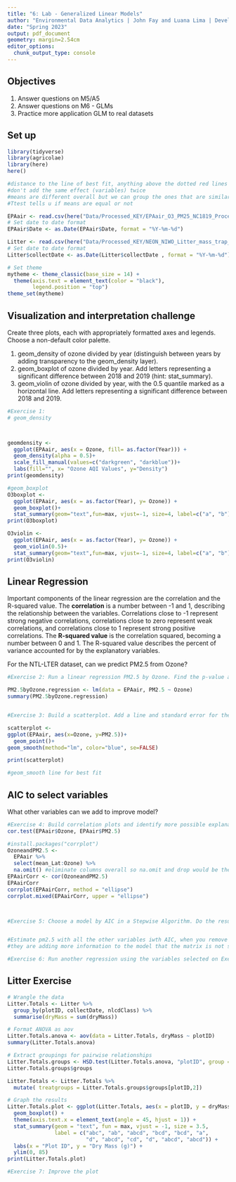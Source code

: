 ```yaml
---
title: "6: Lab - Generalized Linear Models"
author: "Environmental Data Analytics | John Fay and Luana Lima | Developed by Kateri Salk"
date: "Spring 2023"
output: pdf_document
geometry: margin=2.54cm
editor_options: 
  chunk_output_type: console
---
```


## Objectives
1. Answer questions on M5/A5
2. Answer questions on M6 - GLMs
3. Practice more application GLM to real datasets


## Set up
```r
library(tidyverse)
library(agricolae)   
library(here)
here()

#distance to the line of best fit, anything above the dotted red lines would be considered outlier. regression coefficient not affected means the other elements can't be greatly affected either
#don't add the same effect (variables) twice
#means are different overall but we can group the ones that are similar
#Ttest tells u if means are equal or not

EPAair <- read.csv(here("Data/Processed_KEY/EPAair_O3_PM25_NC1819_Processed.csv"), stringsAsFactors = TRUE)
# Set date to date format
EPAair$Date <- as.Date(EPAair$Date, format = "%Y-%m-%d")

Litter <- read.csv(here("Data/Processed_KEY/NEON_NIWO_Litter_mass_trap_Processed.csv"), stringsAsFactors = TRUE)
# Set date to date format
Litter$collectDate <- as.Date(Litter$collectDate , format = "%Y-%m-%d")

# Set theme
mytheme <- theme_classic(base_size = 14) +
  theme(axis.text = element_text(color = "black"), 
        legend.position = "top")
theme_set(mytheme)
```



## Visualization and interpretation challenge

Create three plots, each with appropriately formatted axes and legends. Choose a non-default color palette.

1. geom_density of ozone divided by year (distinguish between years by adding transparency to the geom_density layer).
2. geom_boxplot of ozone divided by year. Add letters representing a significant difference between 2018 and 2019 (hint: stat_summary). 
3. geom_violin of ozone divided by year, with the 0.5 quantile marked as a horizontal line. Add letters representing a significant difference between 2018 and 2019. 

```r
#Exercise 1:
# geom_density



geomdensity <- 
  ggplot(EPAair, aes(x = Ozone, fill= as.factor(Year))) +
  geom_density(alpha = 0.5)+
  scale_fill_manual(values=c("darkgreen", "darkblue"))+
  labs(fill="", x= "Ozone AQI Values", y="Density")
print(geomdensity)

#geom_boxplot
O3boxplot <- 
  ggplot(EPAair, aes(x = as.factor(Year), y= Ozone)) +
  geom_boxplot()+
  stat_summary(geom="text",fun=max, vjust=-1, size=4, label=c("a", "b"))
print(O3boxplot)

O3violin <- 
  ggplot(EPAair, aes(x = as.factor(Year), y= Ozone)) +
  geom_violin(0.5)+
  stat_summary(geom="text",fun=max, vjust=-1, size=4, label=c("a", "b"))
print(O3violin)


```

## Linear Regression

Important components of the linear regression are the correlation and the R-squared value. The **correlation** is a number between -1 and 1, describing the relationship between the variables. Correlations close to -1 represent strong negative correlations, correlations close to zero represent weak correlations, and correlations close to 1 represent strong positive correlations. The **R-squared value** is the correlation squared, becoming a number between 0 and 1. The R-squared value describes the percent of variance accounted for by the explanatory variables. 

For the NTL-LTER dataset, can we predict PM2.5 from Ozone?

```r

#Exercise 2: Run a linear regression PM2.5 by Ozone. Find the p-value and R-squared value. 

PM2.5byOzone.regression <- lm(data = EPAair, PM2.5 ~ Ozone)
summary(PM2.5byOzone.regression)


#Exercise 3: Build a scatterplot. Add a line and standard error for the linear regression. Add the regression equation to the plot

scatterplot <- 
ggplot(EPAair, aes(x=Ozone, y=PM2.5))+
  geom_point()+
geom_smooth(method="lm", color="blue", se=FALSE)

print(scatterplot)

#geom_smooth line for best fit


```


## AIC to select variables

What other variables can we add to improve model?

```r

#Exercise 4: Build correlation plots and identify more possible explanatory variables to add to the regression.
cor.test(EPAair$Ozone, EPAair$PM2.5)

#install.packages("corrplot")
OzoneandPM2.5 <- 
  EPAair %>%
  select(mean_Lat:Ozone) %>%
  na.omit() #eliminate columns overall so na.omit and drop would be the same thing here
EPAairCorr <- cor(OzoneandPM2.5)
EPAairCorr
corrplot(EPAairCorr, method = "ellipse")
corrplot.mixed(EPAairCorr, upper = "ellipse")



#Exercise 5: Choose a model by AIC in a Stepwise Algorithm. Do the results from AIC match the variables you selected on Exercise 4?


#Estimate pm2.5 with all the other variables iwth AIC, when you remove year you improve,
#they are adding more information to the model that the matrix is not showing

#Exercise 6: Run another regression using the variables selected on Exercise 6. Compare r-squared value with the one from Exercise 2. 

```



## Litter Exercise

```r
# Wrangle the data
Litter.Totals <- Litter %>%
  group_by(plotID, collectDate, nlcdClass) %>%
  summarise(dryMass = sum(dryMass))

# Format ANOVA as aov
Litter.Totals.anova <- aov(data = Litter.Totals, dryMass ~ plotID)
summary(Litter.Totals.anova)

# Extract groupings for pairwise relationships
Litter.Totals.groups <- HSD.test(Litter.Totals.anova, "plotID", group = TRUE)
Litter.Totals.groups$groups

Litter.Totals <- Litter.Totals %>%
  mutate( treatgroups = Litter.Totals.groups$groups[plotID,2])

# Graph the results
Litter.Totals.plot <- ggplot(Litter.Totals, aes(x = plotID, y = dryMass)) +
  geom_boxplot() +
  theme(axis.text.x = element_text(angle = 45, hjust = 1)) +
  stat_summary(geom = "text", fun = max, vjust = -1, size = 3.5,
               label = c("abc", "ab", "abcd", "bcd", "bcd", "a", 
                         "d", "abcd", "cd", "d", "abcd", "abcd")) +
  labs(x = "Plot ID", y = "Dry Mass (g)") +
  ylim(0, 85)
print(Litter.Totals.plot)

```

```r
#Exercise 7: Improve the plot


```
